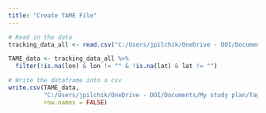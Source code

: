 ```yaml
---
title: "Create TAME File"
---
```


```r
# Read in the data
tracking_data_all <- read.csv("C:/Users/jpilchik/OneDrive - DOI/Documents/My study plan/Tagging/Tracking/radio_tracking_2024/data/combined_data/tracking_data_all.csv")
```


```r
TAME_data <- tracking_data_all %>%
  filter(!is.na(lon) & lon != "" & !is.na(lat) & lat != "")
```

```r
# Write the dataframe into a csv
write.csv(TAME_data, 
          "C:/Users/jpilchik/OneDrive - DOI/Documents/My study plan/Tagging/Tracking/radio_tracking_2024/TAME/TAME_data.csv", 
          row.names = FALSE)
```

